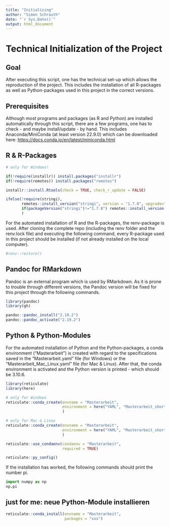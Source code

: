 ```yaml
---
title: "Initializing"
author: "Simon Schrauth"
date: "`r Sys.Date()`"
output: html_document
---
```


# Technical Initialization of the Project

## Goal

After executing this script, one has the technical set-up which allows the reproduction of the project. This includes the installation of all R-packages as well as Python-packages used in this project in the correct versions.

## Prerequisites

Although most programs and packages (as R and Python) are installed automatically through this script, there are a few programs, one has to check - and maybe install/update - by hand. This includes Anaconda/MiniConda (at least version 22.9.0) which can be downloaded here: <https://docs.conda.io/en/latest/miniconda.html>

## R & R-Packages


```r
# only for Windows!

if(!require(installr)) install.packages("installr")
if(!require(remotes)) install.packages("remotes")

installr::install.Rtools(check = TRUE, check_r_update = FALSE)

ifelse(!require(stringi),
       remotes::install_version("stringi", version = "1.7.8", upgrade="never"),
       if(packageVersion("stringi")!="1.7.8") remotes::install_version("stringi", version = "1.7.8", upgrade="never")
       )
```


For the automated installation of R and the R-packages, the renv-package is used. After cloning the complete repo (including the renv folder and the renv.lock file) and executing the following command, every R-package used in this project should be installed (if not already installed on the local computer).

```r
#renv::restore()
```

## Pandoc for RMarkdown

Pandoc is an external program which is used by RMarkdown. As it is prone to trouble through different versions, the Pandoc version will be fixed for this project through the following commands.

```r
library(pandoc)
library(gh)

pandoc::pandoc_install("2.19.2")
pandoc::pandoc_activate("2.19.2")
```

## Python & Python-Modules

For the automated installation of Python and the Python-packages, a conda environment ("Masterarbeit") is created with regard to the specifications saved in the "Masterarbeit.yaml" file (for Windows) or the "Masterarbeit_Mac_Linux.yaml" file (for Mac & Linux). After that, the conda environment is activated and the Python version is printed - which should be 3.10.6.

```r
library(reticulate)
library(here)

# only for Windows
reticulate::conda_create(envname = "Masterarbeit",
                         environment = here("YAML", "Masterarbeit_short.yaml")
                         )

# only for Mac & Linux
reticulate::conda_create(envname = "Masterarbeit",
                         environment = here("YAML", "Masterarbeit_short_Mac_Linux.yaml")
                         )

reticulate::use_condaenv(condaenv = "Masterarbeit", 
                         required = TRUE)

reticulate::py_config()
```

If the installation has worked, the following commands should print the number pi.

```python
import numpy as np
np.pi
```

## just for me: neue Python-Module installieren

```r
reticulate::conda_install(envname = "Masterarbeit",
                          packages = "xxx")
```

